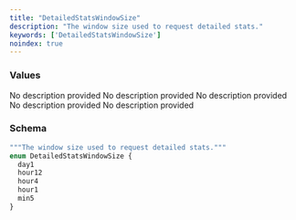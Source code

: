 ```yaml
---
title: "DetailedStatsWindowSize"
description: "The window size used to request detailed stats."
keywords: ['DetailedStatsWindowSize']
noindex: true
---
```


### Values

<ResponseField name="day1" type="enum">
  No description provided
</ResponseField>

<ResponseField name="hour12" type="enum">
  No description provided
</ResponseField>

<ResponseField name="hour4" type="enum">
  No description provided
</ResponseField>

<ResponseField name="hour1" type="enum">
  No description provided
</ResponseField>

<ResponseField name="min5" type="enum">
  No description provided
</ResponseField>

### Schema


```graphql 
"""The window size used to request detailed stats."""
enum DetailedStatsWindowSize {
  day1
  hour12
  hour4
  hour1
  min5
}
```
